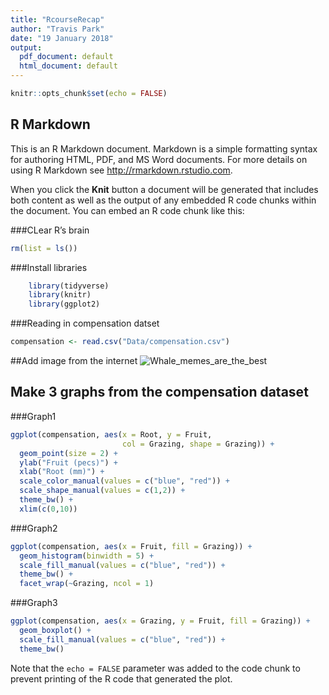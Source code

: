 ```yaml
---
title: "RcourseRecap"
author: "Travis Park"
date: "19 January 2018"
output:
  pdf_document: default
  html_document: default
---
```


```r
knitr::opts_chunk$set(echo = FALSE)
```

## R Markdown

This is an R Markdown document. Markdown is a simple formatting syntax for authoring HTML, PDF, and MS Word documents. For more details on using R Markdown see <http://rmarkdown.rstudio.com>.

When you click the **Knit** button a document will be generated that includes both content as well as the output of any embedded R code chunks within the document. You can embed an R code chunk like this:


###CLear R's brain
```r
rm(list = ls())
```


###Install libraries
```r
    library(tidyverse)
    library(knitr)
    library(ggplot2)
```

###Reading in compensation datset
```r
compensation <- read.csv("Data/compensation.csv")
```


##Add image from the internet
![Whale_memes_are_the_best](http://i0.kym-cdn.com/photos/images/original/000/527/933/56e.png)

## Make 3 graphs from the compensation dataset

###Graph1
```r
ggplot(compensation, aes(x = Root, y = Fruit, 
                         col = Grazing, shape = Grazing)) +
  geom_point(size = 2) +
  ylab("Fruit (pecs)") +
  xlab("Root (mm)") +
  scale_color_manual(values = c("blue", "red")) +
  scale_shape_manual(values = c(1,2)) +
  theme_bw() +
  xlim(c(0,10))
```

###Graph2
```r
ggplot(compensation, aes(x = Fruit, fill = Grazing)) +
  geom_histogram(binwidth = 5) +
  scale_fill_manual(values = c("blue", "red")) +
  theme_bw() +
  facet_wrap(~Grazing, ncol = 1)
```

###Graph3
```r
ggplot(compensation, aes(x = Grazing, y = Fruit, fill = Grazing)) +
  geom_boxplot() +
  scale_fill_manual(values = c("blue", "red")) +  
  theme_bw()
```


Note that the `echo = FALSE` parameter was added to the code chunk to prevent printing of the R code that generated the plot.

